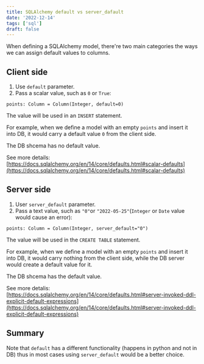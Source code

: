 ```yaml
---
title: SQLAlchemy default vs server_dafault
date: '2022-12-14'
tags: ['sql']
draft: false
---
```


When defining a SQLAlchemy model, there're two main categories the ways we can assign default values to columns.

## Client side

1. Use `default` parameter. 
1. Pass a scalar value, such as `0` or `True`:

`points: Column = Column(Integer, default=0)`

The value will be used in an `INSERT` statement.

For example, when we define a model with an empty `points` and insert it into DB, it would carry a default value `0`  from the client side.

The DB shcema has no default value.

See more details: [https://docs.sqlalchemy.org/en/14/core/defaults.html#scalar-defaults](https://docs.sqlalchemy.org/en/14/core/defaults.html#scalar-defaults)

## Server side

1. User `server_default` parameter.
1. Pass a  text value, such as `"0"`or `"2022-05-25"`(`Integer` or `Date` value would cause an error):

`points: Column = Column(Integer, server_default="0")`

The value will be used in the `CREATE TABLE` statement.

For example, when we define a model with an empty `points` and insert it into DB, it would carry nothing from the client side, while the DB server would create a default value for it.

The DB shcema has the default value.

See more detalis: [https://docs.sqlalchemy.org/en/14/core/defaults.html#server-invoked-ddl-explicit-default-expressions](https://docs.sqlalchemy.org/en/14/core/defaults.html#server-invoked-ddl-explicit-default-expressions)

## Summary

Note that `default` has a different functionality (happens in python and not in DB) thus in most cases using `server_default` would be a better choice.
